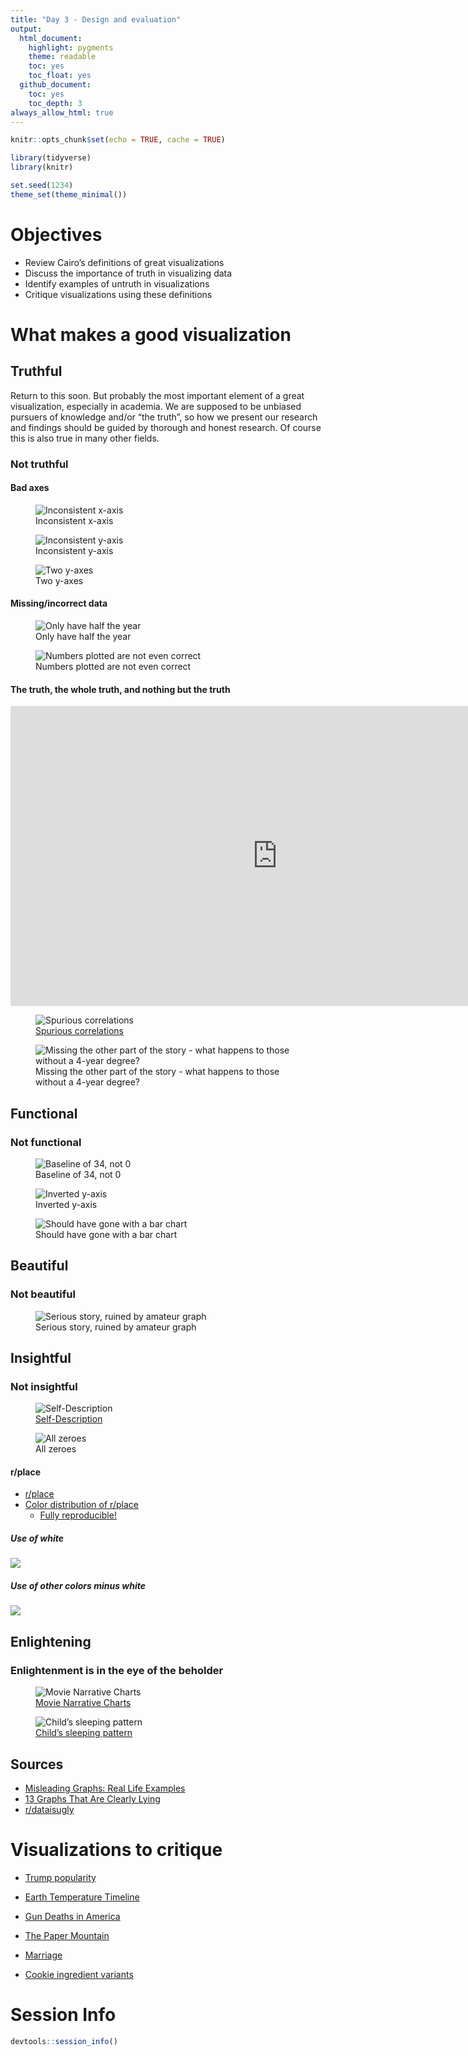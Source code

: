 ```yaml
---
title: "Day 3 - Design and evaluation"
output:
  html_document:
    highlight: pygments
    theme: readable
    toc: yes
    toc_float: yes
  github_document:
    toc: yes
    toc_depth: 3
always_allow_html: true
---
```


```r
knitr::opts_chunk$set(echo = TRUE, cache = TRUE)
```

```r
library(tidyverse)
library(knitr)

set.seed(1234)
theme_set(theme_minimal())
```

# Objectives

* Review Cairo's definitions of great visualizations
* Discuss the importance of truth in visualizing data
* Identify examples of untruth in visualizations
* Critique visualizations using these definitions

# What makes a good visualization

## Truthful

Return to this soon. But probably the most important element of a great visualization, especially in academia. We are supposed to be unbiased pursuers of knowledge and/or "the truth", so how we present our research and findings should be guided by thorough and honest research. Of course this is also true in many other fields.

### Not truthful

#### Bad axes

![Inconsistent x-axis](images/cost_of_gas.jpg)

![Inconsistent y-axis](images/y_axis.jpg)

![Two y-axes](images/wonk-room-misleading-graph.jpg)

#### Missing/incorrect data

![Only have half the year](images/new-haven-ct.jpg)

![Numbers plotted are not even correct](images/unemployment-rate.jpg)

#### The truth, the whole truth, and nothing but the truth

<iframe width="853" height="480" src="https://www.youtube.com/embed/9FnO3igOkOk?rel=0" frameborder="0" allowfullscreen></iframe>

![[Spurious correlations](http://tylervigen.com/spurious-correlations)](images/drowning_cage.jpeg)

![Missing the other part of the story - what happens to those without a 4-year degree?](images/diminishing-return.jpg)

## Functional


### Not functional

![Baseline of 34, not 0](images/Bush_cuts2.png)

![Inverted y-axis](images/stand_your_ground.jpg)

![Should have gone with a bar chart](images/age_of_death.jpg)


## Beautiful


### Not beautiful

![Serious story, ruined by amateur graph](images/death_penalty.jpg)


## Insightful


### Not insightful

![[Self-Description](https://xkcd.com/688/)](images/xkcd_self_description.png)

![All zeroes](images/all_zeroes.jpg)

#### r/place

* [r/place](https://www.reddit.com/r/place/)
* [Color distribution of r/place](https://www.reddit.com/r/dataisbeautiful/comments/62z94n/rplace_pixel_color_distribution_over_time_oc/)
    * [Fully reproducible!](https://github.com/schochastics/rplace)

##### Use of white

![](https://raw.githubusercontent.com/schochastics/rplace/master/colordistribution.png)

##### Use of other colors minus white

![](https://raw.githubusercontent.com/schochastics/rplace/master/colordistribution_line.png)

## Enlightening


### Enlightenment is in the eye of the beholder

![[Movie Narrative Charts](https://xkcd.com/657/large/)](images/xkcd_movie_narrative_charts.png)

![[Child's sleeping pattern](https://www.reddit.com/r/dataisbeautiful/comments/5l39mu/my_daughters_sleeping_patterns_for_the_first_4/)](images/daughter_sleep.jpeg)


## Sources

* [Misleading Graphs: Real Life Examples](http://www.statisticshowto.com/misleading-graphs/)
* [13 Graphs That Are Clearly Lying](https://www.buzzfeed.com/katienotopoulos/graphs-that-lied-to-us)
* [r/dataisugly](http://www.reddit.com/r/dataisugly/)

# Visualizations to critique

* [Trump popularity](https://projects.fivethirtyeight.com/trump-approval-ratings/)
* [Earth Temperature Timeline](https://xkcd.com/1732/)
* [Gun Deaths in America](https://fivethirtyeight.com/features/gun-deaths/)
* [The Paper Mountain](http://www.nature.com/news/the-top-100-papers-1.16224)
* [Marriage](https://xkcd.com/1431/)

* [Cookie ingredient variants](http://flowingdata.com/2014/12/24/cookie-ingredient-variants/)


# Session Info {.toc-ignore}

```r
devtools::session_info()
```

